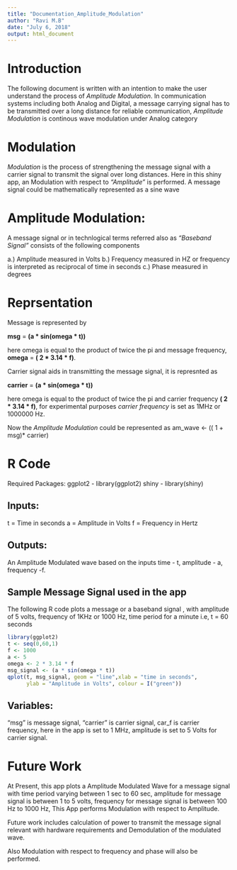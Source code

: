 ---
title: "Documentation_Amplitude_Modulation"
author: "Ravi M.B"
date: "July 6, 2018"
output: html_document
---

# Introduction

The following document is written with an intention to make the user understand the process of *Amplitude Modulation*. In communication systems including both Analog and Digital, a message carrying signal has to be transmitted over a long distance for reliable communication, *Amplitude Modulation* is continous wave modulation under Analog category

# Modulation

*Modulation* is the process of strengthening the message signal with a carrier signal to transmit the signal over long distances. Here in this shiny app, an Modulation with respect to *"Amplitude"* is performed. A message signal could be mathematically represented as a sine wave

# Amplitude Modulation:

A message signal or in technlogical terms referred also as *"Baseband Signal"*
consists of the following components

a.) Amplitude measured in Volts
b.) Frequency measured in HZ or frequency is interpreted as reciprocal of time in     seconds
c.) Phase measured in degrees

# Reprsentation

Message is represented by 

**msg** = **(a * sin(omega * t))**

here omega is equal to the product of twice the pi and message frequency,
**omega** = **( 2 * 3.14 * f)**.

Carrier signal aids in transmitting the message signal, it is represnted as

**carrier** = **(a * sin(omega * t))**

here omega is equal to the product of twice the pi and carrier frequency 
**( 2 * 3.14 * f)**, for experimental purposes *carrier frequency* is set as 1MHz or 1000000 Hz.

Now the *Amplitude Modulation* could be represented as
am_wave <- (( 1 + msg)* carrier)


# R Code

Required Packages:
ggplot2 - library(ggplot2)
shiny - library(shiny)

## Inputs: 

t = Time in seconds
a = Amplitude in Volts
f = Frequency in Hertz

## Outputs:

An Amplitude Modulated wave based on the inputs time - t, amplitude - a, frequency -f.

## Sample Message Signal used in the app

The following R code plots a message or a baseband signal , with amplitude of 5 volts, frequency of 1KHz or 1000 Hz, time period for a minute i.e, t = 60 seconds

```{r Message Signal, echo=TRUE}
library(ggplot2)
t <- seq(0,60,1)
f <- 1000
a <- 5
omega <- 2 * 3.14 * f
msg_signal <- (a * sin(omega * t))
qplot(t, msg_signal, geom = "line",xlab = "time in seconds",
      ylab = "Amplitude in Volts", colour = I("green"))
```

## Variables:

"msg" is message signal,
"carrier" is carrier signal,
car_f is carrier frequency, here in the app is set to 1 MHz, amplitude is set to 5 Volts for carrier signal.

# Future Work

At Present, this app plots a Amplitude Modulated Wave for a message signal with
time period varying between 1 sec to 60 sec,
amplitude for message signal is between 1 to 5 volts,
frequency for message signal is between 100 Hz to 1000 Hz,
This App performs Modulation with respect to Amplitude.

Future work includes calculation of power to transmit the message signal relevant with hardware requirements and Demodulation of the modulated wave.

Also Modulation with respect to frequency and phase will also be performed.










